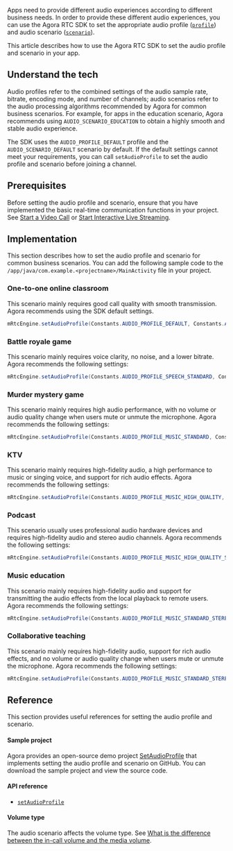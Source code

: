 <PlatformWrapper platform="android">

Apps need to provide different audio experiences according to different business needs. In order to provide these different audio experiences, you can use the Agora RTC SDK to set the appropriate audio profile ([`profile`](https://docs.agora.io/en/Interactive%20Broadcast/API%20Reference/java/enumio_1_1agora_1_1rtc_1_1_constants_1_1_audio_profile.html)) and audio scenario ([`scenario`](https://docs.agora.io/en/Interactive%20Broadcast/API%20Reference/java/enumio_1_1agora_1_1rtc_1_1_constants_1_1_audio_scenario.html)).

This article describes how to use the Agora RTC SDK to set the audio profile and scenario in your app.

## Understand the tech

Audio profiles refer to the combined settings of the audio sample rate, bitrate, encoding mode, and number of channels; audio scenarios refer to the audio processing algorithms recommended by Agora for common business scenarios. For example, for apps in the education scenario, Agora recommends using `AUDIO_SCENARIO_EDUCATION` to obtain a highly smooth and stable audio experience.

The SDK uses the `AUDIO_PROFILE_DEFAULT` profile and the `AUDIO_SCENARIO_DEFAULT` scenario by default. If the default settings cannot meet your requirements, you can call `setAudioProfile` to set the audio profile and scenario before joining a channel.

## Prerequisites

Before setting the audio profile and scenario, ensure that you have implemented the basic real-time communication functions in your project. See [Start a Video Call](/3.7.1/video-calling/quickstart-guide/get-started-sdk) or [Start Interactive Live Streaming](../quickstart-guide/start-video-streaming).

## Implementation

This section describes how to set the audio profile and scenario for common business scenarios. You can add the following sample code to the `/app/java/com.example.<projectname>/MainActivity` file in your project.

### One-to-one online classroom

This scenario mainly requires good call quality with smooth transmission. Agora recommends using the SDK default settings.

```java
mRtcEngine.setAudioProfile(Constants.AUDIO_PROFILE_DEFAULT, Constants.AUDIO_SCENARIO_DEFAULT);
```

### Battle royale game

This scenario mainly requires voice clarity, no noise, and a lower bitrate. Agora recommends the following settings:

```java
mRtcEngine.setAudioProfile(Constants.AUDIO_PROFILE_SPEECH_STANDARD, Constants.AUDIO_SCENARIO_CHATROOM_GAMING);
```

### Murder mystery game

This scenario mainly requires high audio performance, with no volume or audio quality change when users mute or unmute the microphone. Agora recommends the following settings:

```java
mRtcEngine.setAudioProfile(Constants.AUDIO_PROFILE_MUSIC_STANDARD, Constants.AUDIO_SCENARIO_CHATROOM_ENTERTAINMENT);
```

### KTV

This scenario mainly requires high-fidelity audio, a high performance to music or singing voice, and support for rich audio effects. Agora recommends the following settings:

```java
mRtcEngine.setAudioProfile(Constants.AUDIO_PROFILE_MUSIC_HIGH_QUALITY, Constants.AUDIO_SCENARIO_GAME_STREAMING);
```

### Podcast

This scenario usually uses professional audio hardware devices and requires high-fidelity audio and stereo audio channels. Agora recommends the following settings:

```java
mRtcEngine.setAudioProfile(Constants.AUDIO_PROFILE_MUSIC_HIGH_QUALITY_STEREO, Constants.AUDIO_SCENARIO_SHOWROOM);
```

### Music education

This scenario mainly requires high-fidelity audio and support for transmitting the audio effects from the local playback to remote users. Agora recommends the following settings:

```java
mRtcEngine.setAudioProfile(Constants.AUDIO_PROFILE_MUSIC_STANDARD_STEREO, Constants.AUDIO_SCENARIO_GAME_STREAMING);
```

### Collaborative teaching

This scenario mainly requires high-fidelity audio, support for rich audio effects, and no volume or audio quality change when users mute or unmute the microphone. Agora recommends the following settings:

```java
mRtcEngine.setAudioProfile(Constants.AUDIO_PROFILE_MUSIC_STANDARD_STEREO, Constants.AUDIO_SCENARIO_CHATROOM_ENTERTAINMENT);
```

## Reference

This section provides useful references for setting the audio profile and scenario.

#### Sample project

Agora provides an open-source demo project [SetAudioProfile](https://github.com/AgoraIO/API-Examples/blob/master/Android/APIExample/app/src/main/java/io/agora/api/example/examples/advanced/SetAudioProfile.java) that implements setting the audio profile and scenario on GitHub. You can download the sample project and view the source code.

#### API reference

- [`setAudioProfile`](https://docs.agora.io/en/Interactive%20Broadcast/API%20Reference/java/classio_1_1agora_1_1rtc_1_1_rtc_engine.html#a34175b5e04c88d9dc6608b1f38c0275d)

#### Volume type

The audio scenario affects the volume type. See [What is the difference between the in-call volume and the media volume](https://docs.agora.io/en/faq/system_volume).

</PlatformWrapper>
